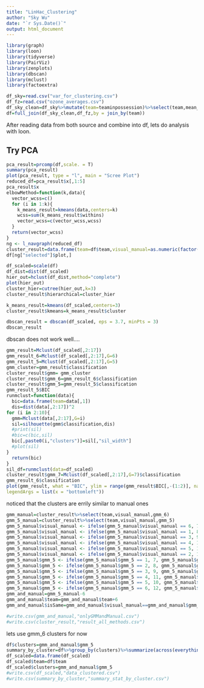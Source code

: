 ---
title: "LinHac_Clustering"
author: "Sky Wu"
date: "`r Sys.Date()`"
output: html_document
---

```{r setup}
library(graph)
library(loon)
library(tidyverse)
library(PairViz)
library(zenplots)
library(dbscan)
library(mclust)
library(factoextra)
```
```{r data}
df_sky=read.csv("var_for_clustering.csv")
df_fz=read.csv("ozone_averages.csv")
df_sky_clean=df_sky%>%mutate(team=teaminpossession)%>%select(team,mean_time,mean_time_mod,mean_pass,mean_pass_mod)
df=full_join(df_sky_clean,df_fz,by = join_by(team))
```

After reading data from both source and combine into df, lets do analysis with loon.

## Try PCA

```{r}
pca_result=prcomp(df,scale. = T)
summary(pca_result)
plot(pca_result, type = "l", main = "Scree Plot")
reduced_df=pca_result$x[,1:5]
pca_result$x
elbowMethod=function(k,data){
  vector_wcss=c()
  for (i in 1:k){
    k_means_result=kmeans(data,centers=k)
    wcss=sum(k_means_result$withins)
    vector_wcss=c(vector_wcss,wcss)
  }
  return(vector_wcss)
}
ng <- l_navgraph(reduced_df)
cluster_result=data.frame(team=df$team,visual_manual=as.numeric(factor(ng["color"]$plot)))
df[ng["selected"]$plot,]
```

```{r hierarchical}
df_scaled=scale(df)
df_dist=dist(df_scaled)
hier_out=hclust(df_dist,method="complete")
plot(hier_out)
cluster_hier=cutree(hier_out,k=3)
cluster_result$hierarchical=cluster_hier
```

```{r kmeans}
k_means_result=kmeans(df_scaled,centers=3)
cluster_result$kmeans=k_means_result$cluster
```

```{r dbscan}
dbscan_result = dbscan(df_scaled, eps = 3.7, minPts = 3)
dbscan_result
```
dbscan does not work well....

```{r gmm}
gmm_result=Mclust(df_scaled[,2:17])
gmm_result_6=Mclust(df_scaled[,2:17],G=6)
gmm_result_5=Mclust(df_scaled[,2:17],G=5)
gmm_cluster=gmm_result$classification
cluster_result$gmm= gmm_cluster
cluster_result$gmm_6=gmm_result_6$classification
cluster_result$gmm_5=gmm_result_5$classification
gmm_result_5$BIC
runmclust=function(data){
  bic=data.frame(team=data[,1])
  dis=dist(data[,2:17])^2
for (i in 2:10){
  gmm=Mclust(data[,2:17],G=i)
  sil=silhouette(gmm$classification,dis)
  #print(sil)
  #bic=c(bic,sil)
  bic[,paste0(i,"clusters")]=sil[,"sil_width"]
  #plot(sil)
}
  return(bic)
}
sil_df=runmclust(data=df_scaled)
cluster_result$gmm_7=Mclust(df_scaled[,2:17],G=7)$classification
gmm_result_6$classification
plot(gmm_result, what = "BIC", ylim = range(gmm_result$BIC[,-(1:2)], na.rm = TRUE),
legendArgs = list(x = "bottomleft"))
```

noticed that the clusters are errily similar to manual ones

```{r final}
gmm_manual=cluster_result%>%select(team,visual_manual,gmm_6)
gmm_5_manual=cluster_result%>%select(team,visual_manual,gmm_5)
gmm_5_manual$visual_manual <- ifelse(gmm_5_manual$visual_manual == 6, 7, gmm_5_manual$visual_manual)
gmm_5_manual$visual_manual <- ifelse(gmm_5_manual$visual_manual == 1, 8, gmm_5_manual$visual_manual)
gmm_5_manual$visual_manual <- ifelse(gmm_5_manual$visual_manual == 3, 9, gmm_5_manual$visual_manual)
gmm_5_manual$visual_manual <- ifelse(gmm_5_manual$visual_manual == 4, 10, gmm_5_manual$visual_manual)
gmm_5_manual$visual_manual <- ifelse(gmm_5_manual$visual_manual == 5, 11, gmm_5_manual$visual_manual)
gmm_5_manual$visual_manual <- ifelse(gmm_5_manual$visual_manual == 2, 12, gmm_5_manual$visual_manual)
gmm_5_manual$gmm_5 <- ifelse(gmm_5_manual$gmm_5 == 1, 7, gmm_5_manual$gmm_5)
gmm_5_manual$gmm_5 <- ifelse(gmm_5_manual$gmm_5 == 2, 8, gmm_5_manual$gmm_5)
gmm_5_manual$gmm_5 <- ifelse(gmm_5_manual$gmm_5 == 3, 9, gmm_5_manual$gmm_5)
gmm_5_manual$gmm_5 <- ifelse(gmm_5_manual$gmm_5 == 4, 11, gmm_5_manual$gmm_5)
gmm_5_manual$gmm_5 <- ifelse(gmm_5_manual$gmm_5 == 5, 10, gmm_5_manual$gmm_5)
gmm_5_manual$gmm_5 <- ifelse(gmm_5_manual$gmm_5 == 6, 12, gmm_5_manual$gmm_5)
gmm_and_manual=gmm_5_manual-6
gmm_and_manual$team=gmm_and_manual$team+6
gmm_and_manual$isSame=gmm_and_manual$visual_manual==gmm_and_manual$gmm_5

#write.csv(gmm_and_manual,"onlyGMMandManual.csv")
#write.csv(cluster_result,"result_all_methods.csv")
```

lets use gmm_6 clusters for now

```{r}
df$clusters=gmm_and_manual$gmm_5
summary_by_cluster=df%>%group_by(clusters)%>%summarize(across(everything(), mean, na.rm=TRUE))%>%select(-team)
df_scaled=data.frame(df_scaled)
df_scaled$team=df$team
df_scaled$clusters=gmm_and_manual$gmm_5
#write.csv(df_scaled,"data_clustered.csv")
#write.csv(summary_by_cluster,"summary_stat_by_cluster.csv")

```
